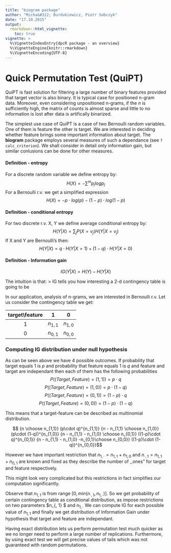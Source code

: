 ```yaml
---
title: "biogram package"
author: "Micha&#322; Burdukiewicz, Piotr Sobczyk"
date: "17.10.2015"
output: 
  rmarkdown::html_vignette:
    toc: true
vignette: >
  %\VignetteIndexEntry{dpcR package - an overview}
  %\VignetteEngine{knitr::rmarkdown}
  %\VignetteEncoding{UTF-8}
---
```


# Quick Permutation Test (QuiPT)

QuiPT is fast solution for filtering a large number of binary features provided 
that target vector is also binary. It is typical case for positioned n-gram data. 
Moreover, even considering unpositioned n-grams, if the $n$ is sufficiently high, 
the matrix of counts is almost sparse and little to no information is lost after 
data is artifically binarized.

The simplest use case of QuiPT is a case of two Bernoulli random variables. One of 
them is feature the other is target. We are interested in deciding whether feature brings
some important information about target. The **biogram** package employs several measures 
of such a dependance (see `?calc_criterion`). We shall consider in detail only information 
gain, but similar conlusions can be done for other measures.

#### Definition - entropy
For a discrete random variable we define entropy by:
$$ H(X) = - \sum^m p_j log p_j$$
For a Bernoulli r.v. we get a simplified expression
$$ H(X) = -p \cdot log(p) - (1-p) \cdot log(1-p)$$

#### Definition -  conditional entropy
For two discrete r.v. X, Y we define average conditional entropy by:
$$H(Y|X) = \sum_j P(X=v_j) H(Y|X=v_j)$$
If X and Y are Bernoulli's then:
$$H(Y|X) = q \cdot H(Y|X=1) + (1-q) \cdot H(Y|X=0)$$

#### Definition - Information gain
$$IG(Y|X) = H(Y) - H(Y|X)$$

The intuition is that:
> IG tells you how interesting a 2-d contingency table is going to be

In our application, analysis of n-grams, we are interested in Bernoulli r.v.
Let us consider the contingency table we get:

| target\\feature | 1 | 0 |
|:---:|:---:|:---:|
| 1 | $n_{1,1}$ | $n_{1,0}$ |
| 0 | $n_{0,1}$ | $n_{0,0}$ |


### Computing IG distribution under null hypothesis
As can be seen above we have 4 possible outcomes.
If probability that target equals 1 is $p$ and probability that feature equals
1 is $q$ and feature and target are independant then each of them has the 
following probabilities 
$$P((Target, Feature) = (1,1)) = p \cdot q$$
$$P((Target, Feature) = (1,0)) = p \cdot (1-q)$$
$$P((Target, Feature) = (0,1)) = (1-p) \cdot q$$
$$P((Target, Feature) = (0,0)) = (1-p) \cdot (1-q)$$

This means that a target-feature can be described as multinomial distribution.

$$ {n \choose n_{1,1}} (p\cdot q)^{n_{1,1}} 
{n - n_{1,1} \choose n_{1,0}} (p\cdot (1-q))^{n_{1,0}}
{n - n_{1,1} - n_{1,0} \choose n_{0,1}} ((1-p)\cdot q)^{n_{0,1}} 
{n - n_{1,1} - n_{1,0} -n_{0,1}\choose n_{0,0}} ((1-p)\cdot (1-q))^{n_{0,0}}$$

However we have important restriction that $n_{1,\cdot} = n_{1,1} + n_{1,0}$ and
$n_{\cdot, 1} = n_{1,1} + n_{0,1}$ are known and fixed as they describe the number 
of ,,ones" for target and feature respectively.

This might look very complicated but this restrictions in fact simplifies
our computation significantly.

Observe that $n_{1,1}$ is from range $[0,min(n_{\cdot, 1}, n_{1, \cdot})]$.
So we get probability of certain contingency table as conditional distribution,
as impose restrictions on two parameters $n_{\cdot, 1} $ and $n_{1, \cdot}$
We can compute IG for each possible value of $n_{1,1}$ and finally we get
distribution of Information Gain under hypothesis that target and feature
are independant.

Having exact distribution lets us perform permutation test much quicker as we 
no longer need to perform a large number of replications. Furthermore, by using
exact test we will get precise values of tails which was not guaranteed with
random permutations.

